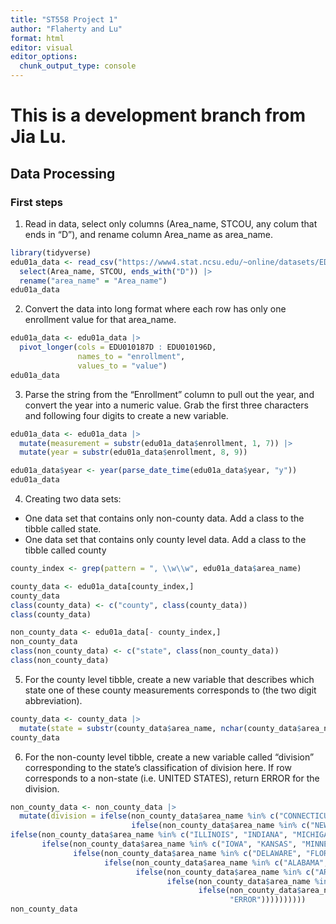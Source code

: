 ```yaml
---
title: "ST558 Project 1"
author: "Flaherty and Lu"
format: html
editor: visual
editor_options: 
  chunk_output_type: console
---
```


# This is a development branch from Jia Lu.

## Data Processing

### First steps

1. Read in data, select only columns (Area_name, STCOU, any colum that ends in "D"), and rename column Area_name as area_name.

```r
library(tidyverse)
edu01a_data <- read_csv("https://www4.stat.ncsu.edu/~online/datasets/EDU01a.csv") |> 
  select(Area_name, STCOU, ends_with("D")) |>
  rename("area_name" = "Area_name")
edu01a_data
```

2. Convert the data into long format where each row has only one enrollment value for that area_name.

```r
edu01a_data <- edu01a_data |> 
  pivot_longer(cols = EDU010187D : EDU010196D,
               names_to = "enrollment",
               values_to = "value")
edu01a_data
```

3. Parse the string from the "Enrollment" column to pull out the year, and convert the year into a numeric value. Grab the first three characters and following four digits to create a new variable.

```r
edu01a_data <- edu01a_data |> 
  mutate(measurement = substr(edu01a_data$enrollment, 1, 7)) |> 
  mutate(year = substr(edu01a_data$enrollment, 8, 9)) 

edu01a_data$year <- year(parse_date_time(edu01a_data$year, "y"))
edu01a_data
```

4. Creating two data sets:
- One data set that contains only non-county data. Add a class to the tibble called state.
- One data set that contains only county level data. Add a class to the tibble called county

```r
county_index <- grep(pattern = ", \\w\\w", edu01a_data$area_name)

county_data <- edu01a_data[county_index,]
county_data
class(county_data) <- c("county", class(county_data))
class(county_data)

non_county_data <- edu01a_data[- county_index,]
non_county_data
class(non_county_data) <- c("state", class(non_county_data))
class(non_county_data)
```

5. For the county level tibble, create a new variable that describes which state one of these county measurements corresponds to (the two digit abbreviation).

```r
county_data <- county_data |> 
  mutate(state = substr(county_data$area_name, nchar(county_data$area_name) - 1, nchar(county_data$area_name)))
county_data
```

6. For the non-county level tibble, create a new variable called “division” corresponding to the state’s classification of division here. If row corresponds to a non-state (i.e. UNITED STATES), return ERROR for the division.

```r
non_county_data <- non_county_data |>
  mutate(division = ifelse(non_county_data$area_name %in% c("CONNECTICUT", "MAINE", "MASSACHUSETTS", "NEW HAMPSHIRE", "RHODE ISLAND", "VERMONT"),"Division 1", 
                           ifelse(non_county_data$area_name %in% c("NEW JERSEY", "NEW YORK", "PENNSYLVANIA"), "Division 2", 
ifelse(non_county_data$area_name %in% c("ILLINOIS", "INDIANA", "MICHIGAN", "OHIO", "WISCONSIN"), "Division 3",
       ifelse(non_county_data$area_name %in% c("IOWA", "KANSAS", "MINNESOTA", "MISSOURI", "NEBRASKA", "NORTH DAKOTA", "SOUTH DAKOTA"), "Division 4",
              ifelse(non_county_data$area_name %in% c("DELAWARE", "FLORIDA", "GEORGIA", "MARYLAND", "NORTH CAROLINA", "SOUTH CAROLINA", "VIRGINIA", "DISTRICT OF COLUMBIA", "District of Columbia", "WEST VIRGINIA"), "Division 5",
                     ifelse(non_county_data$area_name %in% c("ALABAMA", "KENTUCKY", "MISSISSIPPI", "TENNESSEE"), "Division 6",
                            ifelse(non_county_data$area_name %in% c("ARKANSAS", "LOUISIANA", "OKLAHOMA", "TEXAS"), "Division 7",
                                   ifelse(non_county_data$area_name %in% c("ARIZONA", "COLORADO", "IDAHO", "MONTANA", "NEVADA", "NEW MEXICO", "UTAH", "WYOMING"), "Division 8",
                                          ifelse(non_county_data$area_name %in% c("ALASKA", "CALIFORNIA", "HAWAII", "OREGON", "WASHINGTON"), "Division 9",
                                                 "ERROR"))))))))))
non_county_data
```

